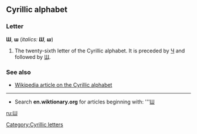 ==Cyrillic alphabet==
===Letter===
'''Ш''', '''ш''' (''italics: '''Ш''', '''ш''''')

#The twenty-sixth letter of the Cyrillic alphabet. It is preceded by [[Ч]] and followed by [[Щ]].

===See also===
*[[w:Cyrillic alphabet|Wikipedia article on the Cyrillic alphabet]]

----

*Search '''en.wiktionary.org''' for articles beginning with: '''[http://wiktionary.org/w/wiki.phtml?title=Special:Allpages&from=Ш Ш]

[[ru:Ш]]
[[Category:Cyrillic letters]]